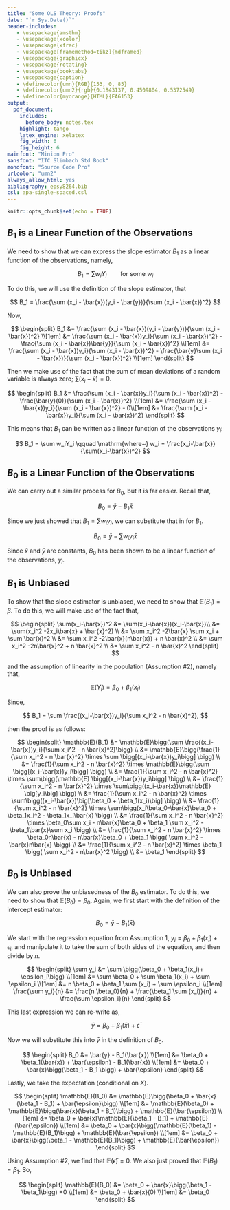 ```yaml
---
title: "Some OLS Theory: Proofs"
date: "`r Sys.Date()`"
header-includes:
   - \usepackage{amsthm}
   - \usepackage{xcolor}
   - \usepackage{xfrac}
   - \usepackage[framemethod=tikz]{mdframed}
   - \usepackage{graphicx}
   - \usepackage{rotating}
   - \usepackage{booktabs}
   - \usepackage{caption}
   - \definecolor{umn}{RGB}{153, 0, 85}
   - \definecolor{umn2}{rgb}{0.1843137, 0.4509804, 0.5372549}
   - \definecolor{myorange}{HTML}{EA6153}
output: 
  pdf_document:
    includes:
      before_body: notes.tex
    highlight: tango
    latex_engine: xelatex
    fig_width: 6
    fig_height: 6
mainfont: "Minion Pro"
sansfont: "ITC Slimbach Std Book"
monofont: "Source Code Pro"
urlcolor: "umn2"
always_allow_html: yes
bibliography: epsy8264.bib
csl: apa-single-spaced.csl
---
```


\frenchspacing
```r
knitr::opts_chunk$set(echo = TRUE)
```

## $B_1$ is a Linear Function of the Observations

We need to show that we can express the slope estimator $B_1$ as a linear function of the observations, namely,

$$
B_1 = \sum w_iY_i \qquad \mathrm{for~some~} w_i 
$$

To do this, we will use the definition of the slope estimator, that 

$$
B_1 = \frac{\sum (x_i - \bar{x})(y_i - \bar{y})}{\sum (x_i - \bar{x})^2}
$$

Now,

$$
\begin{split}
B_1 &= \frac{\sum (x_i - \bar{x})(y_i - \bar{y})}{\sum (x_i - \bar{x})^2} \\[1em]
&= \frac{\sum (x_i - \bar{x})y_i}{\sum (x_i - \bar{x})^2} - \frac{\sum (x_i - \bar{x})\bar{y}}{\sum (x_i - \bar{x})^2} \\[1em]
&= \frac{\sum (x_i - \bar{x})y_i}{\sum (x_i - \bar{x})^2} - \frac{\bar{y}\sum (x_i - \bar{x})}{\sum (x_i - \bar{x})^2} \\[1em]
\end{split}
$$

Then we make use of the fact that the sum of mean deviations of a random variable is always zero; $\sum (x_i - \bar{x}) = 0$.

$$
\begin{split}
B_1 &= \frac{\sum (x_i - \bar{x})y_i}{\sum (x_i - \bar{x})^2} - \frac{\bar{y}(0)}{\sum (x_i - \bar{x})^2} \\[1em]
&= \frac{\sum (x_i - \bar{x})y_i}{\sum (x_i - \bar{x})^2} - 0\\[1em]
&= \frac{\sum (x_i - \bar{x})y_i}{\sum (x_i - \bar{x})^2}
\end{split}
$$


This means that $B_1$ can be written as a linear function of the observations $y_i$:

$$
B_1 = \sum w_iY_i \qquad \mathrm{where~} w_i = \frac{x_i-\bar{x}}{\sum(x_i-\bar{x})^2}
$$


## $B_0$ is a Linear Function of the Observations

We can carry out a similar process for $B_0$, but it is far easier. Recall that,

$$
B_0 = \bar{y} - B_1\bar{x}
$$

Since we just showed that $B_1 = \sum w_iy_i$, we can substitute that in for $B_1$.

$$
B_0 = \bar{y} - \sum w_iy_i\bar{x}
$$

Since $\bar{x}$ and $\bar{y}$ are constants, $B_0$ has been shown to be a linear function of the observations, $y_i$.

## $B_1$ is Unbiased

To show that the slope estimator is unbiased, we need to show that $\mathbb{E}(B_1) = \beta$. To do this, we will make use of the fact that,


$$
\begin{split}
\sum(x_i-\bar{x})^2 &= \sum(x_i-\bar{x})(x_i-\bar{x})\\
&= \sum(x_i^2 -2x_i\bar{x} + \bar{x}^2) \\
&= \sum x_i^2 -2\bar{x} \sum x_i + \sum \bar{x}^2 \\
&= \sum x_i^2 -2\bar{x}(n\bar{x}) + n \bar{x}^2 \\
&= \sum x_i^2 -2n\bar{x}^2 + n \bar{x}^2 \\
&= \sum x_i^2 - n \bar{x}^2
\end{split}
$$

and the assumption of linearity in the population (Assumption \#2), namely that,

$$
\mathbb{E}(Y_i) = \beta_0 + \beta_1(x_i)
$$

Since,

$$
B_1 = \sum \frac{(x_i-\bar{x})y_i}{\sum x_i^2 - n \bar{x}^2},
$$

then the proof is as follows:

$$
\begin{split}
\mathbb{E}(B_1) &= \mathbb{E}\bigg(\sum \frac{(x_i-\bar{x})y_i}{\sum x_i^2 - n \bar{x}^2}\bigg) \\
&= \mathbb{E}\bigg(\frac{1}{\sum x_i^2 - n \bar{x}^2} \times \sum \bigg[(x_i-\bar{x})y_i\bigg] \bigg) \\
&= \frac{1}{\sum x_i^2 - n \bar{x}^2} \times \mathbb{E}\bigg(\sum \bigg[(x_i-\bar{x})y_i\bigg] \bigg) \\
&= \frac{1}{\sum x_i^2 - n \bar{x}^2} \times \sum\bigg(\mathbb{E} \bigg[(x_i-\bar{x})y_i\bigg] \bigg) \\
&= \frac{1}{\sum x_i^2 - n \bar{x}^2} \times \sum\bigg((x_i-\bar{x})\mathbb{E} \big[y_i\big] \bigg) \\
&= \frac{1}{\sum x_i^2 - n \bar{x}^2} \times \sum\bigg((x_i-\bar{x})\big[\beta_0 + \beta_1(x_i)\big] \bigg) \\
&= \frac{1}{\sum x_i^2 - n \bar{x}^2} \times \sum\bigg(x_i\beta_0-\bar{x}\beta_0 + \beta_1x_i^2 - \beta_1x_i\bar{x} \bigg) \\
&= \frac{1}{\sum x_i^2 - n \bar{x}^2} \times \beta_0\sum x_i - n\bar{x}\beta_0 + \beta_1 \sum x_i^2 - \beta_1\bar{x}\sum x_i \bigg) \\
&= \frac{1}{\sum x_i^2 - n \bar{x}^2} \times \beta_0n\bar{x} - n\bar{x}\beta_0 + \beta_1 \bigg( \sum x_i^2 - \bar{x}n\bar{x} \bigg) \\
&= \frac{1}{\sum x_i^2 - n \bar{x}^2} \times \beta_1 \bigg( \sum x_i^2 - n\bar{x}^2 \bigg) \\
&= \beta_1
\end{split}
$$


## $B_0$ is Unbiased

We can also prove the unbiasedness of the $B_0$ estimator. To do this, we need to show that $\mathbb{E}(B_0) = \beta_0$. Again, we first start with the definition of the intercept estimator:

$$
B_0 = \bar{y} - B_1(\bar{x})
$$


We start with the regression equation from Assumption 1, $y_i = \beta_0 + \beta_1(x_i)+ \epsilon_i$, and manipulate it to take the sum of both sides of the equation, and then divide by $n$.

$$
\begin{split}
\sum y_i &= \sum \bigg(\beta_0 + \beta_1(x_i)+ \epsilon_i\bigg) \\[1em]
&= \sum \beta_0 + \sum \beta_1(x_i) + \sum \epsilon_i \\[1em]
&= n \beta_0 + \beta_1 \sum (x_i) + \sum \epsilon_i \\[1em]
\frac{\sum y_i}{n} &= \frac{n \beta_0}{n} + \frac{\beta_1 \sum (x_i)}{n} + \frac{\sum \epsilon_i}{n}
\end{split}
$$

This last expression we can re-write as,

$$
\bar{y} = \beta_0 + \beta_1(\bar{x}) + \bar{\epsilon}
$$

Now we will substitute this into $\bar{y}$ in the definition of $B_0$.

$$
\begin{split}
B_0 &= \bar{y} - B_1(\bar{x}) \\[1em]
&= \beta_0 + \beta_1(\bar{x}) + \bar{\epsilon} - B_1(\bar{x}) \\[1em]
&= \beta_0 + \bar{x}\bigg(\beta_1 - B_1 \bigg) + \bar{\epsilon}
\end{split}
$$

Lastly, we take the expectation (conditional on $X$).

$$
\begin{split}
\mathbb{E}(B_0) &= \mathbb{E}\bigg(\beta_0 + \bar{x}(\beta_1 - B_1) + \bar{\epsilon}\bigg) \\[1em]
&= \mathbb{E}(\beta_0) + \mathbb{E}\bigg(\bar{x}(\beta_1 - B_1)\bigg) + \mathbb{E}(\bar{\epsilon}) \\[1em]
&= \beta_0 + \bar{x}\mathbb{E}(\beta_1 - B_1) + \mathbb{E}(\bar{\epsilon}) \\[1em]
&= \beta_0 + \bar{x}\bigg(\mathbb{E}(\beta_1) - \mathbb{E}(B_1)\bigg) + \mathbb{E}(\bar{\epsilon}) \\[1em]
&= \beta_0 + \bar{x}\bigg(\beta_1 - \mathbb{E}(B_1)\bigg) + \mathbb{E}(\bar{\epsilon}) 
\end{split}
$$

Using Assumption \#2, we find that $\mathbb{E}(\bar{\epsilon}) = 0$. We also just proved that $\mathbb{E}(B_1) = \beta_1$. So,

$$
\begin{split}
\mathbb{E}(B_0) &= \beta_0 + \bar{x}\bigg(\beta_1 - \beta_1\bigg) +0 \\[1em]
&= \beta_0 + \bar{x}(0) \\[1em]
&= \beta_0
\end{split}
$$




